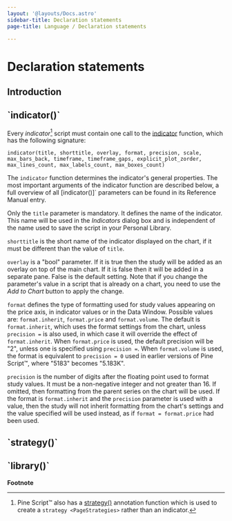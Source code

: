 ```yaml
---
layout: '@layouts/Docs.astro'
sidebar-title: Declaration statements
page-title: Language / Declaration statements

---
```


# Declaration statements 



## Introduction

## \`indicator()\`

Every *indicator*[^1] script must contain one call to the
[indicator](https://www.tradingview.com/pine-script-reference/v5/#fun_indicator)
function, which has the following signature:

``` text
indicator(title, shorttitle, overlay, format, precision, scale, max_bars_back, timeframe, timeframe_gaps, explicit_plot_zorder, max_lines_count, max_labels_count, max_boxes_count)
```

The `indicator` function determines the indicator\'s general properties.
The most important arguments of the indicator function are described
below, a full overview of all [indicator()]\` parameters can
be found in its Reference Manual entry.

Only the `title` parameter is mandatory. It defines the name of the
indicator. This name will be used in the *Indicators* dialog box and is
independent of the name used to save the script in your Personal
Library.

`shorttitle` is the short name of the indicator displayed on the chart,
if it must be different than the value of `title`.

`overlay` is a \"bool\" parameter. If it is true then the study will be
added as an overlay on top of the main chart. If it is false then it
will be added in a separate pane. False is the default setting. Note
that if you change the parameter\'s value in a script that is already on
a chart, you need to use the *Add to Chart* button to apply the change.

`format` defines the type of formatting used for study values appearing
on the price axis, in indicator values or in the Data Window. Possible
values are: `format.inherit`, `format.price` and `format.volume`. The
default is `format.inherit`, which uses the format settings from the
chart, unless `precision =` is also used, in which case it will override
the effect of `format.inherit`. When `format.price` is used, the default
precision will be \"2\", unless one is specified using `precision =`.
When `format.volume` is used, the format is equivalent to
`precision = 0` used in earlier versions of Pine Script™, where \"5183\"
becomes \"5.183K\".

`precision` is the number of digits after the floating point used to
format study values. It must be a non-negative integer and not greater
than 16. If omitted, then formatting from the parent series on the chart
will be used. If the format is `format.inherit` and the `precision`
parameter is used with a value, then the study will not inherit
formatting from the chart\'s settings and the value specified will be
used instead, as if `format = format.price` had been used.

## \`strategy()\`

## \`library()\`

**Footnote**



[^1]: Pine Script™ also has a
    [strategy()](https://www.tradingview.com/pine-script-reference/v5/#fun_strategy)
    annotation function which is used to create a
    `strategy <PageStrategies>` rather
    than an indicator.
